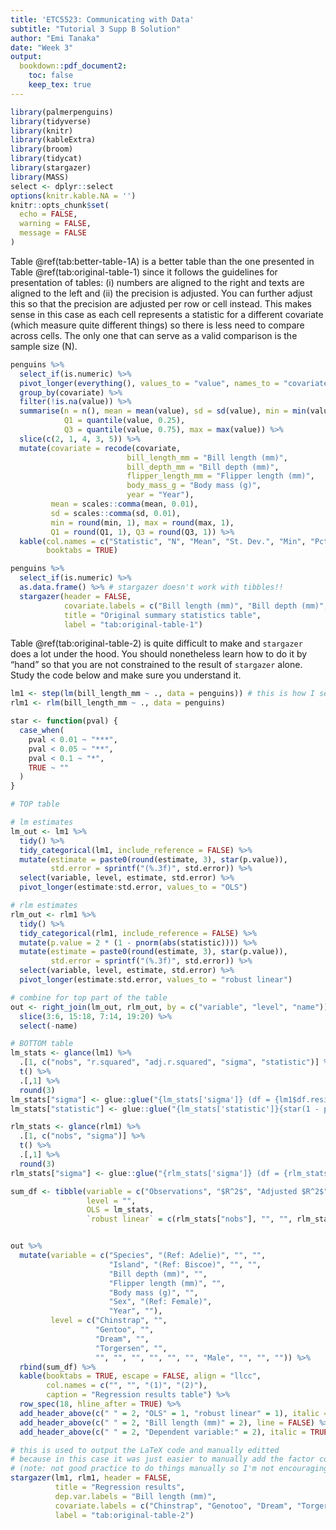 ```yaml
---
title: 'ETC5523: Communicating with Data'
subtitle: "Tutorial 3 Supp B Solution"
author: "Emi Tanaka"
date: "Week 3"
output: 
  bookdown::pdf_document2:
    toc: false
    keep_tex: true
---
```


```r
library(palmerpenguins)
library(tidyverse)
library(knitr)
library(kableExtra)
library(broom)
library(tidycat)
library(stargazer)
library(MASS)
select <- dplyr::select
options(knitr.kable.NA = '')
knitr::opts_chunk$set(
  echo = FALSE, 
  warning = FALSE, 
  message = FALSE
)
```

Table \@ref(tab:better-table-1A) is a better table than the one presented in Table \@ref(tab:original-table-1) since it follows the guidelines for presentation of tables: (i) numbers are aligned to the right and texts are aligned to the left and (ii) the precision is adjusted. You can further adjust this so that the precision are adjusted per row or cell instead. This makes sense in this case as each cell represents a statistic for a different covariate (which measure quite different things) so there is less need to compare across cells. The only one that can serve as a valid comparison is the sample size (N).

```r
penguins %>% 
  select_if(is.numeric) %>% 
  pivot_longer(everything(), values_to = "value", names_to = "covariate") %>% 
  group_by(covariate) %>% 
  filter(!is.na(value)) %>% 
  summarise(n = n(), mean = mean(value), sd = sd(value), min = min(value),
            Q1 = quantile(value, 0.25), 
            Q3 = quantile(value, 0.75), max = max(value)) %>% 
  slice(c(2, 1, 4, 3, 5)) %>% 
  mutate(covariate = recode(covariate,
                          bill_length_mm = "Bill length (mm)",
                          bill_depth_mm = "Bill depth (mm)",
                          flipper_length_mm = "Flipper length (mm)",
                          body_mass_g = "Body mass (g)",
                          year = "Year"),
         mean = scales::comma(mean, 0.01),
         sd = scales::comma(sd, 0.01),
         min = round(min, 1), max = round(max, 1), 
         Q1 = round(Q1, 1), Q3 = round(Q3, 1)) %>% 
  kable(col.names = c("Statistic", "N", "Mean", "St. Dev.", "Min", "Pctl(25)", "Pctl(75)", "Max"), caption = "Summary statistics", align = "lrrrrrrr",
        booktabs = TRUE)
```



```r
penguins %>% 
  select_if(is.numeric) %>% 
  as.data.frame() %>% # stargazer doesn't work with tibbles!!
  stargazer(header = FALSE, 
            covariate.labels = c("Bill length (mm)", "Bill depth (mm)", "Flipper length (mm)", "Body mass (g)", "Year"),
            title = "Original summary statistics table",
            label = "tab:original-table-1")
```

Table \@ref(tab:original-table-2)  is quite difficult to make and `stargazer` does a lot under the hood. You should nonetheless learn how to do it by "hand" so that you are not constrained to the result of `stargazer` alone. Study the code below and make sure you understand it. 

```r
lm1 <- step(lm(bill_length_mm ~ ., data = penguins)) # this is how I selected the model. Definitely not what you should do in practice!
rlm1 <- rlm(bill_length_mm ~ ., data = penguins)
```

```r
star <- function(pval) {
  case_when(
    pval < 0.01 ~ "***",
    pval < 0.05 ~ "**",
    pval < 0.1 ~ "*",
    TRUE ~ ""
  )
}

# TOP table

# lm estimates
lm_out <- lm1 %>% 
  tidy() %>% 
  tidy_categorical(lm1, include_reference = FALSE) %>% 
  mutate(estimate = paste0(round(estimate, 3), star(p.value)),
         std.error = sprintf("(%.3f)", std.error)) %>% 
  select(variable, level, estimate, std.error) %>% 
  pivot_longer(estimate:std.error, values_to = "OLS")

# rlm estimates
rlm_out <- rlm1 %>% 
  tidy() %>% 
  tidy_categorical(rlm1, include_reference = FALSE) %>% 
  mutate(p.value = 2 * (1 - pnorm(abs(statistic)))) %>% 
  mutate(estimate = paste0(round(estimate, 3), star(p.value)),
         std.error = sprintf("(%.3f)", std.error)) %>% 
  select(variable, level, estimate, std.error) %>% 
  pivot_longer(estimate:std.error, values_to = "robust linear")

# combine for top part of the table
out <- right_join(lm_out, rlm_out, by = c("variable", "level", "name")) %>% 
  slice(3:6, 15:18, 7:14, 19:20) %>% 
  select(-name)

# BOTTOM table 
lm_stats <- glance(lm1) %>% 
  .[1, c("nobs", "r.squared", "adj.r.squared", "sigma", "statistic")] %>% 
  t() %>% 
  .[,1] %>%  
  round(3)
lm_stats["sigma"] <- glue::glue("{lm_stats['sigma']} (df = {lm1$df.residual})")
lm_stats["statistic"] <- glue::glue("{lm_stats['statistic']}{star(1 - pf(as.numeric(lm_stats['statistic']), lm1$rank - 1, lm1$df.residual))} (df = {lm1$rank - 1}; {lm1$df.residual})")

rlm_stats <- glance(rlm1) %>% 
  .[1, c("nobs", "sigma")] %>% 
  t() %>% 
  .[,1] %>% 
  round(3)
rlm_stats["sigma"] <- glue::glue("{rlm_stats['sigma']} (df = {rlm_stats['nobs'] - rlm1$rank})")

sum_df <- tibble(variable = c("Observations", "$R^2$", "Adjusted $R^2$", "Residual Std. Error", "   F Statistic"), 
                 level = "",
                 OLS = lm_stats, 
                 `robust linear` = c(rlm_stats["nobs"], "", "", rlm_stats["sigma"], ""))


out %>% 
  mutate(variable = c("Species", "(Ref: Adelie)", "", "",
                      "Island", "(Ref: Biscoe)", "", "",
                      "Bill depth (mm)", "",
                      "Flipper length (mm)", "",
                      "Body mass (g)", "",
                      "Sex", "(Ref: Female)",
                      "Year", ""),
         level = c("Chinstrap", "",
                   "Gentoo", "",
                   "Dream", "",
                   "Torgersen", "",
                   "", "", "", "", "", "", "Male", "", "", "")) %>% 
  rbind(sum_df) %>% 
  kable(booktabs = TRUE, escape = FALSE, align = "llcc",
        col.names = c("", "", "(1)", "(2)"), 
        caption = "Regression results table") %>% 
  row_spec(18, hline_after = TRUE) %>% 
  add_header_above(c(" " = 2, "OLS" = 1, "robust linear" = 1), italic = TRUE, line = FALSE) %>% 
  add_header_above(c(" " = 2, "Bill length (mm)" = 2), line = FALSE) %>% 
  add_header_above(c(" " = 2, "Dependent variable:" = 2), italic = TRUE)
```



```r
# this is used to output the LaTeX code and manually editted
# because in this case it was just easier to manually add the factor column
# (note: not good practice to do things manually so I'm not encouraging you to do it this way)
stargazer(lm1, rlm1, header = FALSE, 
          title = "Regression results",
          dep.var.labels = "Bill length (mm)",
          covariate.labels = c("Chinstrap", "Genotoo", "Dream", "Torgersen", "Bill depth (mm)", "Flipper length (mm)", "Body mass (g)", "Male", "Year", "Constant")
          label = "tab:original-table-2") 
```

\begin{table}[!htbp] \centering 
  \caption{The original regression results table} 
  \label{} 
\begin{tabular}{@{\extracolsep{5pt}}llcc} 
\\[-1.8ex]\hline 
\hline \\[-1.8ex] 
&  & \multicolumn{2}{c}{\textit{Dependent variable:}} \\ 
\cline{3-4} 
\\[-1.8ex] & & \multicolumn{2}{c}{Bill length (mm)} \\ 
\\[-1.8ex] & & \textit{OLS} & \textit{robust} \\ 
 & & \textit{} & \textit{linear} \\ 
\\[-1.8ex] & & (1) & (2)\\ 
\hline \\[-1.8ex] 
Species & Chinstrap & 9.566$^{***}$ & 9.911$^{***}$ \\ 
 (Ref: Adelie) & & (0.350) & (0.390) \\ 
  & & \\ 
 & Genotoo & 6.404$^{***}$ & 6.687$^{***}$ \\ 
&  & (1.030) & (1.028) \\ 
 & & & \\ 
Island & Dream &  & $-$0.538 \\ 
(Ref: Biscoe) &  &  & (0.412) \\ 
&  & & \\ 
& Torgersen &  & 0.034 \\ 
 & &  & (0.430) \\ 
&  & & \\ 
\multicolumn{2}{l}{Bill depth (mm)} & 0.313$^{**}$ & 0.320$^{**}$ \\ 
 & & (0.154) & (0.142) \\ 
&  & & \\ 
\multicolumn{2}{l}{Flipper length (mm)} & 0.069$^{***}$ & 0.062$^{***}$ \\ 
 & & (0.023) & (0.023) \\ 
&  & & \\ 
\multicolumn{2}{l}{Body mass (g)} & 0.001$^{**}$ & 0.001$^{**}$ \\ 
 & & (0.0004) & (0.0004) \\ 
&  & & \\ 
Sex & Male & 2.030$^{***}$ & 2.331$^{***}$ \\ 
(Ref: Female) &  & (0.389) & (0.356) \\ 
&  & & \\ 
\multicolumn{2}{l}{ Year} &  & 0.289$^{*}$ \\ 
&  &  & (0.149) \\ 
&  & & \\ 
\multicolumn{2}{l}{ Constant} & 15.017$^{***}$ & $-$563.241$^{*}$ \\ 
&  & (4.374) & (297.257) \\ 
&  & & \\ 
\hline \\[-1.8ex] 
\multicolumn{2}{l}{Observations} & 333 & 333 \\ 
\multicolumn{2}{l}{R$^{2}$} & 0.839 &  \\ 
\multicolumn{2}{l}{Adjusted R$^{2}$} & 0.836 &  \\ 
\multicolumn{2}{l}{Residual Std. Error} & 2.217 (df = 326) & 1.889 (df = 323) \\ 
\multicolumn{2}{l}{F Statistic} & 282.270$^{***}$ (df = 6; 326) &  \\ 
\hline 
\hline \\[-1.8ex] 
\multicolumn{2}{l}{\textit{Note:}}  & \multicolumn{2}{r}{$^{*}$p$<$0.1; $^{**}$p$<$0.05; $^{***}$p$<$0.01} \\ 
\end{tabular} 
\label{tab:original-table-2}
\end{table} 
